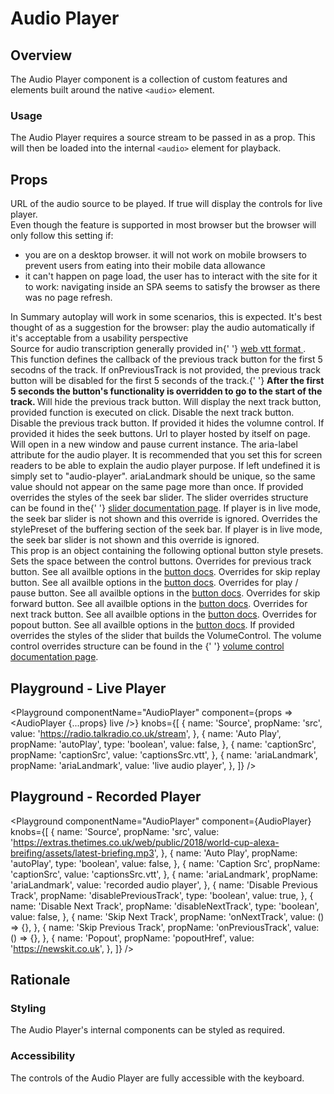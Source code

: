 

# Audio Player

## Overview

The Audio Player component is a collection of custom features and elements built around the native `<audio>` element.

### Usage

The Audio Player requires a source stream to be passed in as a prop. This will then be loaded into the internal `<audio>` element for playback.

## Props

<Block marginTop="sizing050">
  <Prop name="src" type="string" required>
    URL of the audio source to be played.
  </Prop>
  <Prop name="live" type="boolean">
    If true will display the controls for live player.
  </Prop>
  <Prop name="autoplay" type="boolean">
    <div>
      Even though the feature is supported in most browser but the browser will
      only follow this setting if:
    </div>
    <ul>
      <li>
        you are on a desktop browser. it will not work on mobile browsers to
        prevent users from eating into their mobile data allowance
      </li>
      <li>
        it can't happen on page load, the user has to interact with the site for
        it to work: navigating inside an SPA seems to satisfy the browser as
        there was no page refresh.
      </li>
    </ul>
    <div>
      In Summary autoplay will work in some scenarios, this is expected. It's
      best thought of as a suggestion for the browser: play the audio
      automatically if it's acceptable from a usability perspective
    </div>
  </Prop>
  <Prop name="captionSrc" type="string">
    Source for audio transcription generally provided in{' '}
    <a href="https://developer.mozilla.org/en-US/docs/Web/API/WebVTT_API">
      web vtt format
    </a>
    .
  </Prop>
  <Prop name="onPreviousTrack" type="function">
    This function defines the callback of the previous track button for the
    first 5 secodns of the track. If onPreviousTrack is not provided, the
    previous track button will be disabled for the first 5 seconds of the track.{' '}
    <b>
      After the first 5 seconds the button's functionality is overridden to go
      to the start of the track.
    </b>
  </Prop>
  <Prop name="hidePreviousTrack" type="boolean">
    Will hide the previous track button.
  </Prop>
  <Prop name="onNextTrack" type="function">
    Will display the next track button, provided function is executed on click.
  </Prop>
  <Prop name="disableNextTrack" type="boolean">
    Disable the next track button.
  </Prop>
  <Prop name="disablePreviousTrack" type="boolean">
    Disable the previous track button.
  </Prop>
   <Prop name="hideVolumeControl" type="boolean">
    If provided it hides the volumne control.
  </Prop>
   <Prop name=" hideSeekButtons" type="boolean">
    If provided it hides the seek buttons.
  </Prop>
  <Prop name="popoutHref" type="string">
    Url to player hosted by itself on page. Will open in a new window and pause
    current instance.
  </Prop>
  <Prop name="ariaLandmark" type="string" default="audio-player">
    The aria-label attribute for the audio player. It is recommended that you
    set this for screen readers to be able to explain the audio player purpose.
    If left undefined it is simply set to "audio-player". ariaLandmark should be
    unique, so the same value should not appear on the same page more than once.
  </Prop>
  <Prop name="overrides" type="object">
    <Prop name="seekBar" type="object">
      <Prop name="slider" type="SliderOverrideProps">
        If provided overrides the styles of the seek bar slider. The slider
        overrides structure can be found in the{' '}
        <a href="/components/slider">slider documentation page</a>. If player is in live
        mode, the seek bar slider is not shown and this override is ignored.
      </Prop>
      <Prop name="buffering" type="object">
        <Prop name="stylePreset" type="MQ<string>">
          Overrides the stylePreset of the buffering section of the seek bar. If
          player is in live mode, the seek bar slider is not shown and this
          override is ignored.
        </Prop>
      </Prop>
    </Prop>
    <Prop name="controls" type="ControlsOverrideProps">
      <div>
        This prop is an object containing the following optional button style
        presets.
      </div>
      <Prop name="space" type="MQ<string>">
        Sets the space between the control buttons.
      </Prop>
      <Prop name="previousButton" type="ButtonOverrides">
        Overrides for previous track button. See all availble options in the <a href="/components/button"> button docs</a>.
      </Prop>
      <Prop name="replayButton" type="ButtonOverrides">
        Overrides for skip replay button. See all availble options in the <a href="/components/button"> button docs</a>.
      </Prop>
      <Prop name="playPauseButton" type="ButtonOverrides">
        Overrides for play / pause button. See all availble options in the <a href="/components/button"> button docs</a>.
      </Prop>
      <Prop name="forwardButton" type="ButtonOverrides">
        Overrides for skip forward button. See all availble options in the <a href="/components/button"> button docs</a>.
      </Prop>
      <Prop name="nextButton" type="ButtonOverrides">
        Overrides for next track button. See all availble options in the <a href="/components/button"> button docs</a>.
      </Prop>
      <Prop name="popoutButton" type="ButtonOverrides">
        Overrides for popout button. See all availble options in the <a href="/components/button"> button docs</a>.
      </Prop>
    </Prop>
    <Prop name="volumeControl" type="VolumeControlOverrideProps">
      If provided overrides the styles of the slider that builds the
      VolumeControl. The volume control overrides structure can be found in the {' '}
      <a href="/components/volume-control">volume control documentation page</a>.
    </Prop>
    <CodeFromDefaultPresets componentName="audioPlayer" />
  </Prop>
</Block>

## Playground - Live Player

<Playground
  componentName="AudioPlayer"
  component={props => <AudioPlayer {...props} live />}
  knobs={[
    {
      name: 'Source',
      propName: 'src',
      value: 'https://radio.talkradio.co.uk/stream',
    },
    {
      name: 'Auto Play',
      propName: 'autoPlay',
      type: 'boolean',
      value: false,
    },
    {
      name: 'captionSrc',
      propName: 'captionSrc',
      value: 'captionsSrc.vtt',
    },
    {
      name: 'ariaLandmark',
      propName: 'ariaLandmark',
      value: 'live audio player',
    },
  ]}
/>

## Playground - Recorded Player

<Playground
  componentName="AudioPlayer"
  component={AudioPlayer}
  knobs={[
    {
      name: 'Source',
      propName: 'src',
      value:
        'https://extras.thetimes.co.uk/web/public/2018/world-cup-alexa-breifing/assets/latest-briefing.mp3',
    },
    {
      name: 'Auto Play',
      propName: 'autoPlay',
      type: 'boolean',
      value: false,
    },
    {
      name: 'Caption Src',
      propName: 'captionSrc',
      value: 'captionsSrc.vtt',
    },
    {
      name: 'ariaLandmark',
      propName: 'ariaLandmark',
      value: 'recorded audio player',
    },
    {
      name: 'Disable Previous Track',
      propName: 'disablePreviousTrack',
      type: 'boolean',
      value: true,
    },
    {
      name: 'Disable Next Track',
      propName: 'disableNextTrack',
      type: 'boolean',
      value: false,
    },
    {
      name: 'Skip Next Track',
      propName: 'onNextTrack',
      value: () => {},
    },
    {
      name: 'Skip Previous Track',
      propName: 'onPreviousTrack',
      value: () => {},
    },
    {
      name: 'Popout',
      propName: 'popoutHref',
      value: 'https://newskit.co.uk',
    },
  ]}
/>

## Rationale

### Styling

The Audio Player's internal components can be styled as required.

### Accessibility

The controls of the Audio Player are fully accessible with the keyboard.
